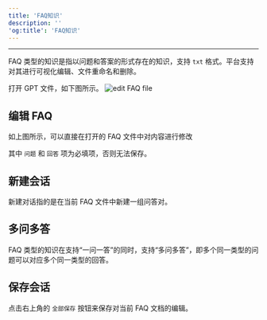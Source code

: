 ```yaml
---
title: 'FAQ知识'
description: ''
'og:title': 'FAQ知识'
---
```

---
FAQ 类型的知识是指以问题和答案的形式存在的知识，支持 `txt` 格式。平台支持对其进行可视化编辑、文件重命名和删除。

打开 GPT 文件，如下图所示。
<img
    src="docs/images/knowledge-edit-faq.png"
    alt="edit FAQ file"
/>

## 编辑 FAQ
如上图所示，可以直接在打开的 FAQ 文件中对内容进行修改

<Tip>其中 `问题` 和 `回答` 项为必填项，否则无法保存。</Tip>

## 新建会话
新建对话指的是在当前 FAQ 文件中新建一组问答对。

## 多问多答
FAQ 类型的知识在支持“一问一答”的同时，支持“多问多答”，即多个同一类型的问题可以对应多个同一类型的回答。
## 保存会话
点击右上角的 `全部保存` 按钮来保存对当前 FAQ 文档的编辑。
